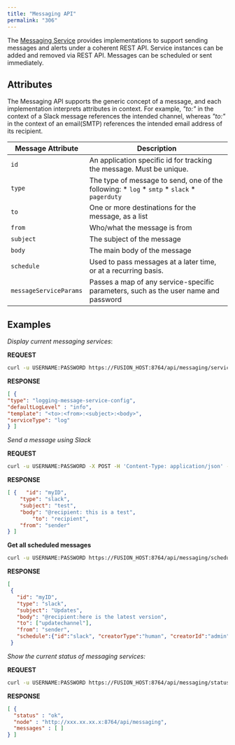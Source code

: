 ```yaml
---
title: "Messaging API"
permalink: "306"
---
```



The [Messaging Service](/fusion-server/4.2/135/messaging-and-alerting) provides implementations to support sending messages and alerts under a coherent REST API. Service instances can be added and removed via REST API. Messages can be scheduled or sent immediately.

## Attributes

The Messaging API supports the generic concept of a message, and each implementation interprets attributes in context. For example, *"to:"* in the context of a Slack message references the intended channel, whereas *"to:"* in the context of an email(SMTP) references the intended email address of its recipient.

| Message Attribute | Description |
| --- | --- |
| `id` | An application specific id for tracking the message. Must be unique. |
| `type` | The type of message to send, one of the following: * `log` * `smtp` * `slack` * `pagerduty` |
| `to` | One or more destinations for the message, as a list |
| `from` | Who/what the message is from |
| `subject` | The subject of the message |
| `body` | The main body of the message |
| `schedule` | Used to pass messages at a later time, or at a recurring basis. |
| `messageServiceParams` | Passes a map of any service-specific parameters, such as the user name and password |

## Examples

*Display current messaging services*:

**REQUEST**

```bash
curl -u USERNAME:PASSWORD https://FUSION_HOST:8764/api/messaging/service
```

**RESPONSE**

```json
[ {
"type": "logging-message-service-config",
"defaultLogLevel" : "info",
"template": "<to>:<from>:<subject>:<body>",
"serviceType": "log"
} ]
```

*Send a message using Slack*

**REQUEST**

```bash
curl -u USERNAME:PASSWORD -X POST -H 'Content-Type: application/json' -d  '{"id": "myID", "type": "slack", "subject": "test", "body": "@recipient: this is a test", "to": ["recipient"], "from": "sender"}' https://FUSION_HOST:8764/api/messaging/send
```

**RESPONSE**

```json
[ {   "id": "myID",
    "type": "slack",
    "subject": "test",
    "body": "@recipient: this is a test",
        "to": "recipient",
    "from": "sender"
} ]
```

**Get all scheduled messages**

```bash
curl -u USERNAME:PASSWORD https://FUSION_HOST:8764/api/messaging/scheduled
```

**RESPONSE**

```json
[
 {
   "id": "myID",
   "type": "slack",
   "subject": "Updates",
   "body": "@recipient:here is the latest version",
   "to": ["updatechannel"],
   "from": "sender",
   "schedule":{"id":"slack", "creatorType":"human", "creatorId":"admin", "repeatUnit":"DAY", "interval":1, "startTime":"2015-05-21T06:44:00.000Z", "active":true}
 }
```

*Show the current status of messaging services:*

**REQUEST**

```bash
curl -u USERNAME:PASSWORD https://FUSION_HOST:8764/api/messaging/status
```

**RESPONSE**

```json
[ {
  "status" : "ok",
  "node" : "http://xxx.xx.xx.x:8764/api/messaging",
  "messages" : [ ]
} ]
```